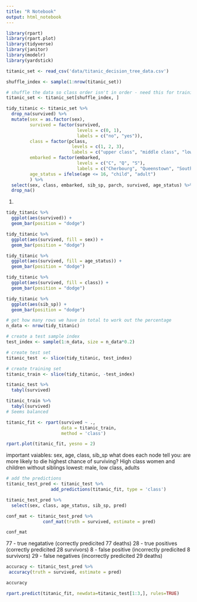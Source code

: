 ```yaml
---
title: "R Notebook"
output: html_notebook
---
```

```r
library(rpart)
library(rpart.plot)
library(tidyverse)
library(janitor)
library(modelr)
library(yardstick)

titanic_set <- read_csv('data/titanic_decision_tree_data.csv')

shuffle_index <- sample(1:nrow(titanic_set))

# shuffle the data so class order isn't in order - need this for training/testing split later on 
titanic_set <- titanic_set[shuffle_index, ]
```

```r
tidy_titanic <- titanic_set %>% 
  drop_na(survived) %>% 
  mutate(sex = as.factor(sex),
         survived = factor(survived,
                           levels = c(0, 1),
                           labels = c("no", "yes")),
         class = factor(pclass, 
                         levels = c(1, 2, 3),
                         labels = c("upper class", "middle class", "lower class")),
         embarked = factor(embarked, 
                           levels = c("C", "Q", "S"),
                           labels = c("Cherbourg", "Queenstown", "Southampton")),
         age_status = ifelse(age <= 16, "child", "adult")
         ) %>% 
  select(sex, class, embarked, sib_sp, parch, survived, age_status) %>% 
  drop_na()
```
1.
```r

tidy_titanic %>% 
  ggplot(aes(survived)) +
  geom_bar(position = "dodge")

tidy_titanic %>% 
  ggplot(aes(survived, fill = sex)) +
  geom_bar(position = "dodge")

tidy_titanic %>% 
  ggplot(aes(survived, fill = age_status)) +
  geom_bar(position = "dodge")

tidy_titanic %>% 
  ggplot(aes(survived, fill = class)) +
  geom_bar(position = "dodge")

tidy_titanic %>% 
  ggplot(aes(sib_sp)) +
  geom_bar(position = "dodge")
```

```r
# get how many rows we have in total to work out the percentage
n_data <- nrow(tidy_titanic)

# create a test sample index
test_index <- sample(1:n_data, size = n_data*0.2)

# create test set
titanic_test  <- slice(tidy_titanic, test_index)

# create training set
titanic_train <- slice(tidy_titanic, -test_index)
```

```r
titanic_test %>% 
  tabyl(survived)

titanic_train %>% 
  tabyl(survived)
# Seems balanced
```

```r
titanic_fit <- rpart(survived ~ ., 
                     data = titanic_train, 
                     method = 'class')

rpart.plot(titanic_fit, yesno = 2)
```

important vaiables: sex, age, class, sib_sp
what does each node tell you:  are more likely to die
highest chance of surviving? High class women and children without siblings
lowest: male, low class, adults

```r
# add the predictions
titanic_test_pred <- titanic_test %>%
                 add_predictions(titanic_fit, type = 'class')
```

```r
titanic_test_pred %>% 
  select(sex, class, age_status, sib_sp, pred)
```


```r

conf_mat <- titanic_test_pred %>%
              conf_mat(truth = survived, estimate = pred)

conf_mat
```
77 - true negatative (correctly predicited 77 deaths)
28 - true positives (correctly predicited 28 survivors)
8 - false positive (incorrectly predicited 8 survivors)
29 - false negatives (incorrectly predicited 29 deaths)



```r
accuracy <- titanic_test_pred %>%
 accuracy(truth = survived, estimate = pred)

accuracy 
```

```r
rpart.predict(titanic_fit, newdata=titanic_test[1:3,], rules=TRUE)
```













